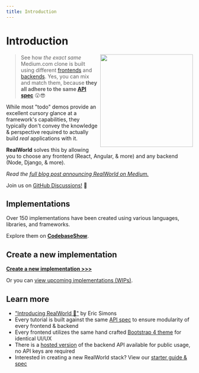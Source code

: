 ```yaml
---
title: Introduction
---
```


# Introduction

<a href="/docs/intro">
    <img src={'/img/conduit_l.png'} align="right" width="250px" />
</a>

> See how _the exact same_ Medium.com clone is built using different [frontends](https://codebase.show/projects/realworld?category=frontend) and [backends](https://codebase.show/projects/realworld?category=backend). Yes, you can mix and match them, because **they all adhere to the same [API spec](https://realworld-docs.netlify.app/specifications/backend/introduction/)** 😮😎

While most "todo" demos provide an excellent cursory glance at a framework's capabilities, they typically don't convey the knowledge & perspective required to actually build _real_ applications with it.

**RealWorld** solves this by allowing you to choose any frontend (React, Angular, & more) and any backend (Node, Django, & more).

_Read the [full blog post announcing RealWorld on Medium.](https://medium.com/@ericsimons/introducing-realworld-6016654d36b5)_

Join us on [GitHub Discussions!](https://github.com/gothinkster/realworld/discussions) 🎉

## Implementations

Over 150 implementations have been created using various languages, libraries, and frameworks.

Explore them on [**CodebaseShow**](https://codebase.show/projects/realworld).

## Create a new implementation

[**Create a new implementation >>>**](implementation-creation/introduction)

Or you can [view upcoming implementations (WIPs)](https://github.com/gothinkster/realworld/discussions/categories/wip-implementations).

## Learn more

- ["Introducing RealWorld 🙌"](https://medium.com/@ericsimons/introducing-realworld-6016654d36b5) by Eric Simons
- Every tutorial is built against the same [API spec](/specifications/backend/introduction) to ensure modularity of every frontend & backend
- Every frontend utilizes the same hand crafted [Bootstrap 4 theme](https://github.com/gothinkster/conduit-bootstrap-template) for identical UI/UX
- There is a [hosted version](https://realworld-docs.netlify.app/docs/specs/frontend-specs/api#demo-api) of the backend API available for public usage, no API keys are required
- Interested in creating a new RealWorld stack? View our [starter guide & spec](implementation-creation/introduction)
